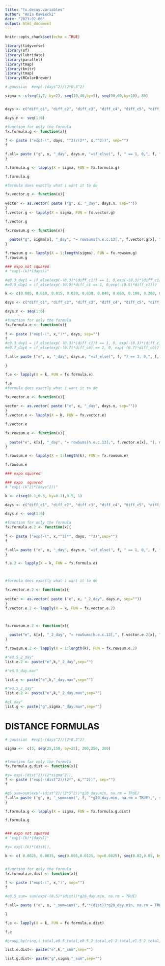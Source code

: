 ```yaml
---
title: "fx.decay.variables"
author: "Ania Kawiecki"
date: "2023-02-06"
output: html_document
---
```


```r
knitr::opts_chunk$set(echo = TRUE)
```


```r
library(tidyverse)
library(sf)
library(lubridate)
library(parallel)
library(tmap)
library(knitr) 
library(tmap)
library(RColorBrewer)

```

```r

# gaussian  #exp(-(days^2)/(2*0.3^2)

sigma <- c(seq(1,7, by=2), seq(10,40,by=5), seq(50,60,by=10), 80)


days <- c("diff_c1", "diff_c2", "diff_c3", "diff_c4", "diff_c5", "diff_c6")

days.n <- seq(1:6)

#function for only the formula
fx.formula.g <- function(x){
  
f <- paste ("exp(-(", days, "^2)/(2*", x,"^2))", sep="")
f

f.all= paste ("g", x, "_day", days.n, "=if_else(", f, " == 1, 0,", f, "),", sep="")
}

f.formula.g <- lapply(X = sigma, FUN = fx.formula.g) 

f.formula.g

#formula does exactly what i want it to do

fx.vector.g <- function(x){
  
vector <- as.vector( paste ("g", x, "_day", days.n, sep=""))
}
f.vector.g <- lapply(X = sigma, FUN = fx.vector.g)

f.vector.g

fx.rowsum.g <- function(x){
  
  paste("g", sigma[x], "_day", "= rowSums(h.e.c.13[,", f.vector.g[x], "], na.rm = TRUE),", sep="")
}

f.rowsum.g <- lapply(X = 1:length(sigma), FUN = fx.rowsum.g)
f.rowsum.g


```


```r

### expo not squared 
# "exp(-(k)*(days))"

#e0.3_day1 = if_else(exp(-(0.3)*(diff_c1)) == 1, 0,exp(-(0.3)*(diff_c1))), 
#e0.9_day1 = if_else(exp(-(0.9)*diff_c1 == 1, 0,exp(-(0.9)*diff_c1)))

k <- c(0.005, 0.010, 0.015, 0.020, 0.030, 0.040, 0.060, 0.100, 0.200, 0.400, 1.000)

days <- c("diff_c1", "diff_c2", "diff_c3", "diff_c4", "diff_c5", "diff_c6")

days.n <- seq(1:6)

#function for only the formula
fx.formula.e <- function(x){
  
f <- paste ("exp(-(", x,")*", days, sep="")
f
#e0.3_day1 = if_else(exp(-(0.3)*(diff_c1)) == 1, 0, exp(-(0.3)*(diff_c1)))
#e0.7_day6 = if_else(exp(-(0.7)*diff_c6) == 1, 0, exp(-(0.7)*diff_c6))

f.all= paste ("e", x, "_day", days.n, "=if_else(", f, ") == 1, 0,", f, ")),", sep="")

}

f.e <- lapply(X = k, FUN = fx.formula.e) 

f.e
#formula does exactly what i want it to do

fx.vector.e <- function(x){
  
vector <- as.vector( paste ("e", x, "_day", days.n, sep=""))
}
f.vector.e <- lapply(X = k, FUN = fx.vector.e)

f.vector.e

fx.rowsum.e <- function(x){
  
  paste("e", k[x], "_day", "= rowSums(h.e.c.13[,", f.vector.e[x], "], na.rm = TRUE),", sep="")
}

f.rowsum.e <- lapply(X = 1:length(k), FUN = fx.rowsum.e)

f.rowsum.e

```

```r

### expo squared 

### expo  squared 
# "exp(-(k^2)*(days^2))"

k <- c(seq(0.1,0.3, by=0.1),0.5, 1)

days <- c("diff_c1", "diff_c2", "diff_c3", "diff_c4", "diff_c5", "diff_c6")

days.n <- seq(1:6)

#function for only the formula
fx.formula.e.2 <- function(x){
  
f <- paste ("exp(-(", x,"^2)*", days, "^2)",sep="")
f

f.all= paste ("e", x, "_day", days.n, "=if_else(", f, " == 1, 0,", f, ")", sep="")
}

f.e.2 <- lapply(X = k, FUN = fx.formula.e) 



#formula does exactly what i want it to do

fx.vector.e.2 <- function(x){
  
vector <- as.vector( paste ("e", x, "_2_day", days.n, sep=""))
}
f.vector.e.2 <- lapply(X = k, FUN = fx.vector.e.2)



fx.rowsum.e.2 <- function(x){
  
  paste("e", k[x], "_2_day", "= rowSums(h.e.c.13[,", f.vector.e.2[x], "], na.rm = TRUE),", sep="")
}

f.rowsum.e.2 <- lapply(X = 1:length(k), FUN = fx.rowsum.e.2)

#"e0.5_2_day"
list.e.2 <- paste("e",k,"_2_day",sep="")


```

```r

#"e0.5_day.max"

list.e <- paste("e",k,"_day.max",sep="")

#"e0.5_2_day"
list.e.2 <- paste("e",k,"_2_day.max",sep="")

#g1_day"
list.g <- paste("g",sigma,"_day.max",sep="")

```


# DISTANCE FORMULAS 


```r

# gaussian  #exp(-(days^2)/(2*0.3^2)

sigma <-  c(5, seq(25,150, by=25), 200,250, 300)


#function for only the formula
fx.formula.g.dist <- function(x){

#y= exp(-(dist^2)/(2*sigma^2)),   
f <- paste ("exp(-(dist^2)/(2*", x,"^2))", sep="")
f

#g5_sum=sum(exp(-(dist^2)/(2*5^2))*g20_day.min, na.rm = TRUE)  
f.all= paste ("g", x, "_sum=sum(", f, "*g20_day.min, na.rm = TRUE),", sep="")
}

f.formula.g <- lapply(X = sigma, FUN = fx.formula.g.dist) 

f.formula.g



```


```r

### expo not squared 
# "exp(-(k)*(days))"

#y= exp(-(k)*(dist)), 

k <- c( 0.0025, 0.0035, seq(0.005,0.0125, by=0.0025), seq(0.02,0.05, by=0.025), 0.2)


#function for only the formula
fx.formula.e.dist <- function(x){
  
f <- paste ("exp(-(", x,")", sep="")
f

#e0.5_sum= sum(exp(-(0.5)*(dist))*g20_day.min, na.rm = TRUE)

f.all= paste ("e", x, "_sum=sum(", f,"*(dist))*g20_day.min, na.rm = TRUE),", sep="")

}

f.e <- lapply(X = k, FUN = fx.formula.e.dist) 

f.e


```


```r

#group_by(ring,i_total,e0.5_total,e0.5_2_total,e1_2_total,e1.5_2_total, g0.1_total,g0.3_total,g0.5_total, g0.7_total,g0.9_total) %>% 

list.e.dist<- paste("e",k,"_sum",sep="")

list.g.dist<- paste("g",sigma,"_sum",sep="")

```

